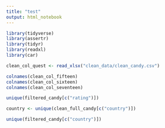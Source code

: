 ```yaml
---
title: "test"
output: html_notebook
---
```


```r
library(tidyverse)
library(assertr)
library(tidyr)
library(readxl)
library(car)
```

```r
clean_col_quest <- read_xlsx("clean_data/clean_candy.csv")

```

```r
colnames(clean_col_fifteen)
colnames(clean_col_sixteen)
colnames(clean_col_seventeen)

```

```r
unique(filtered_candy[c("rating")])
```

```r
country <- unique(clean_full_candy[c("country")])
```


```r
unique(filtered_candy[c("country")])
```




